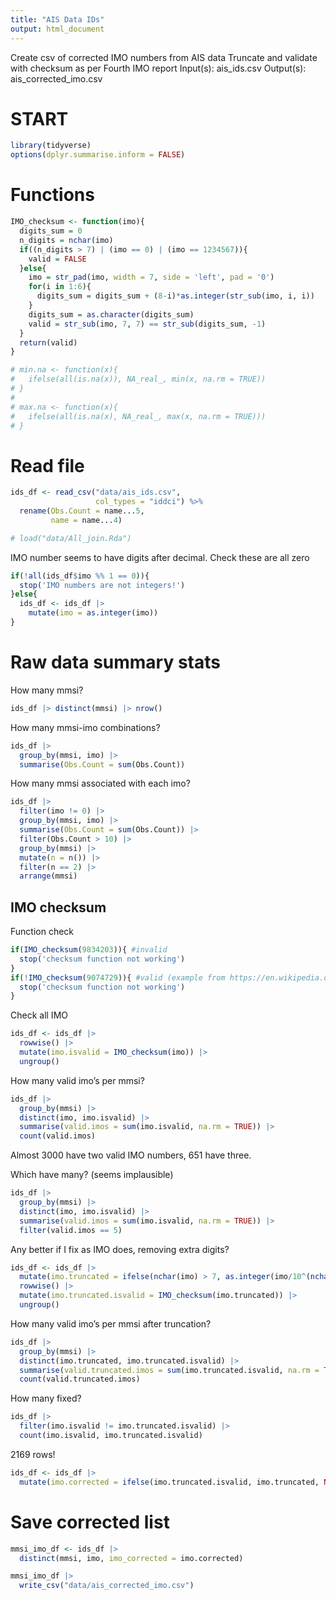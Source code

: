 ```yaml
---
title: "AIS Data IDs"
output: html_document
---
```


Create csv of corrected IMO numbers from AIS data
Truncate and validate with checksum as per Fourth IMO report
Input(s): ais_ids.csv
Output(s): ais_corrected_imo.csv


# START
```r
library(tidyverse)
options(dplyr.summarise.inform = FALSE)
```

# Functions
```r
IMO_checksum <- function(imo){
  digits_sum = 0
  n_digits = nchar(imo)
  if((n_digits > 7) | (imo == 0) | (imo == 1234567)){
    valid = FALSE
  }else{
    imo = str_pad(imo, width = 7, side = 'left', pad = '0')
    for(i in 1:6){
      digits_sum = digits_sum + (8-i)*as.integer(str_sub(imo, i, i))
    }
    digits_sum = as.character(digits_sum)
    valid = str_sub(imo, 7, 7) == str_sub(digits_sum, -1)
  }
  return(valid)
}

# min.na <- function(x){
#   ifelse(all(is.na(x)), NA_real_, min(x, na.rm = TRUE))
# }
# 
# max.na <- function(x){
#   ifelse(all(is.na(x), NA_real_, max(x, na.rm = TRUE)))
# }
```

# Read file
```r
ids_df <- read_csv("data/ais_ids.csv",
                   col_types = "iddci") %>% 
  rename(Obs.Count = name...5,
         name = name...4)

# load("data/All_join.Rda")
```

IMO number seems to have digits after decimal. Check these are all zero
```r
if(!all(ids_df$imo %% 1 == 0)){
  stop('IMO numbers are not integers!')
}else{
  ids_df <- ids_df |> 
    mutate(imo = as.integer(imo))
}
```

# Raw data summary stats
How many mmsi?
```r
ids_df |> distinct(mmsi) |> nrow()
```

How many mmsi-imo combinations?
```r
ids_df |> 
  group_by(mmsi, imo) |> 
  summarise(Obs.Count = sum(Obs.Count))
```

How many mmsi associated with each imo?
```r
ids_df |> 
  filter(imo != 0) |> 
  group_by(mmsi, imo) |> 
  summarise(Obs.Count = sum(Obs.Count)) |> 
  filter(Obs.Count > 10) |> 
  group_by(mmsi) |> 
  mutate(n = n()) |> 
  filter(n == 2) |>
  arrange(mmsi)
```

## IMO checksum
Function check
```r
if(IMO_checksum(9834203)){ #invalid
  stop('checksum function not working')
}
if(!IMO_checksum(9074729)){ #valid (example from https://en.wikipedia.org/wiki/IMO_number)
  stop('checksum function not working')
}

```

Check all IMO
```r
ids_df <- ids_df |> 
  rowwise() |> 
  mutate(imo.isvalid = IMO_checksum(imo)) |> 
  ungroup()
```

How many valid imo's per mmsi?
```r
ids_df |> 
  group_by(mmsi) |>
  distinct(imo, imo.isvalid) |> 
  summarise(valid.imos = sum(imo.isvalid, na.rm = TRUE)) |> 
  count(valid.imos)
```
Almost 3000 have two valid IMO numbers, 651 have three.

Which have many? (seems implausible)
```r
ids_df |> 
  group_by(mmsi) |>
  distinct(imo, imo.isvalid) |> 
  summarise(valid.imos = sum(imo.isvalid, na.rm = TRUE)) |> 
  filter(valid.imos == 5)
```

Any better if I fix as IMO does, removing extra digits?
```r
ids_df <- ids_df |> 
  mutate(imo.truncated = ifelse(nchar(imo) > 7, as.integer(imo/10^(nchar(imo)-7)), imo)) |> 
  rowwise() |>
  mutate(imo.truncated.isvalid = IMO_checksum(imo.truncated)) |> 
  ungroup()
```

How many valid imo's per mmsi after truncation?
```r
ids_df |> 
  group_by(mmsi) |>
  distinct(imo.truncated, imo.truncated.isvalid) |> 
  summarise(valid.truncated.imos = sum(imo.truncated.isvalid, na.rm = TRUE)) |> 
  count(valid.truncated.imos)
```

How many fixed?
```r
ids_df |> 
  filter(imo.isvalid != imo.truncated.isvalid) |> 
  count(imo.isvalid, imo.truncated.isvalid)
```
2169 rows!

```r
ids_df <- ids_df |> 
  mutate(imo.corrected = ifelse(imo.truncated.isvalid, imo.truncated, NA_integer_))
```

# Save corrected list
```r
mmsi_imo_df <- ids_df |> 
  distinct(mmsi, imo, imo_corrected = imo.corrected) 

mmsi_imo_df |> 
  write_csv("data/ais_corrected_imo.csv")
```

